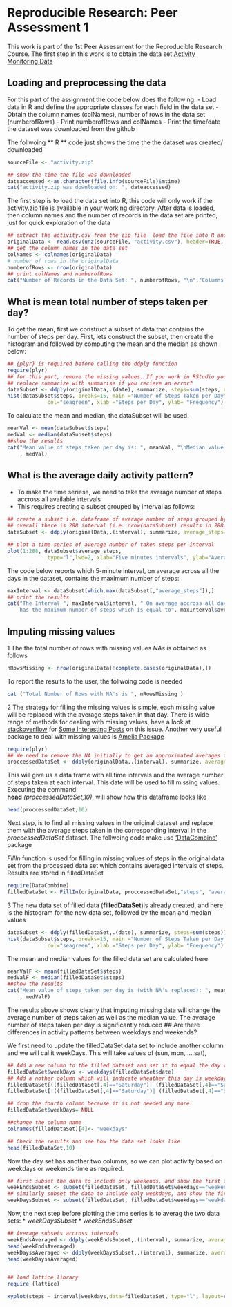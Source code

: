 # Reproducible Research: Peer Assessment 1

This work is part of the 1st Peer Assessment for the Reproducible Research Course. The first step in this work is to obtain the data set  [Activity Monitoring Data](https://d396qusza40orc.cloudfront.net/repdata%2Fdata%2Factivity.zip)

## Loading and preprocessing the data

For this part of the assignment the code below does the following:
- Load data in R and define the appropriate classes for each field in the data set
- Obtain  the column names (colNames), number of rows in the data set (numberofRows)
- Print numberofRows and colNames
- Print the time/date the dataset was downloaded from the github

The follwoing ** R ** code just shows the time the the dataset was created/ downloaded 
```r

sourceFile <- "activity.zip"

## show the time the file was downloaded
dateaccessed <-as.character(file.info(sourceFile)$mtime)
cat("activity.zip was downloaded on: ", dateaccessed)
```

The first step is to load the data set into R, this code will only work if the activity.zip file is available in your working directory. After data is loaded, then column names and the number of records in the data set are printed, just for quick exploration of the data

```r
## extract the activity.csv from the zip file  load the file into R and    
originalData <- read.csv(unz(sourceFile, "activity.csv"), header=TRUE, colClasses=c("numeric", "Date", "numeric"), stringsAsFactors=FALSE)
## get the column names in the data set
colNames <- colnames(originalData)
# number of rows in the originalData
numberofRows <- nrow(originalData)
## print colNames and numberofRows
cat("Number of Records in the Data Set: ", numberofRows, "\n","Columns Names in the Data Set:", colNames)

```


## What is mean total number of steps taken per day?

To get the mean, first we construct a subset of data that contains the number of steps per day. First, lets construct the subset, then create the histogram and followed by computing the mean and the median as shown below:
```r
## {plyr} is required before calling the ddply function 
require(plyr)
## for this part, remove the missing values. If you work in RStudio you may need to 
## replace summarize with summarise if you recieve an error?
dataSubset <- ddply(originalData,.(date), summarize, steps=sum(steps, na.rm=TRUE))
hist(dataSubset$steps, breaks=15, main ="Number of Steps Taken per Day",
             col="seagreen", xlab ="Steps per Day", ylab= "Frequency")
```
To calculate the mean and median, the dataSubset will be used. 
```r
meanVal <- mean(dataSubset$steps)
medVal <- median(dataSubset$steps)
##show the results 
cat("Mean value of steps taken per day is: ", meanVal, "\nMedian value of steps taken per day is: "
    , medVal)
```
## What is the average daily activity pattern?

- To make the time seriese, we need to take the average number of steps accross all available intervals
- This requires creating a subset grouped by interval as follows: 
```r
## create a subset i.e. dataframe of average number of steps grouped by interval
## overall there is 288 interval (i.e. nrow(dataSubset) results in 288)
dataSubset <- ddply(originalData,.(interval), summarize, average_steps=mean(steps, na.rm=TRUE))

## plot a time series of average number of taken steps per interval
plot(1:288, dataSubset$average_steps, 
             type="l",lwd=2, xlab="Five minutes intervals", ylab="Average take steps")

```

The code below reports which 5-minute interval, on average across all the days in the dataset,
contains the maximum number of steps:

```r
maxInterval <- dataSubset[which.max(dataSubset[,"average_steps"]),]
## print the results
cat("The Interval ", maxInterval$interval, " On average accross all days, 
    has the maximum number of steps which is equal to", maxInterval$average_steps)
```
## Imputing missing values


1 The the total number of rows with missing values *NAs* is obtained as follows 
```r
nRowsMissing <- nrow(originalData[!complete.cases(originalData),])

```
To report the results to the user, the follwoing code is needed 
```r
cat ("Total Number of Rows with NA's is ", nRowsMissing )

```
2 The strategy for filling the missing values is simple, each missing value will be replaced with the average steps taken in that day. There is wide range of methods for dealing with missing values, have a look at [stackoverflow](http://stackoverflow.com) for [Some Interesting Posts](http://stackoverflow.com/questions/20273070/function-to-impute-missing-value) on this issue. Another very useful package to deal with missing values is [Amelia Package](http://cran.r-project.org/web/packages/Amelia/vignettes/amelia.pdf)
```r
require(plyr)
## We need to remove the NA initially to get an approximated averages for the time intervals  
proccessedDataSet <- ddply(originalData,.(interval), summarize, average_steps=mean(steps, na.rm=TRUE))

```
This will give us a data frame with all time intervals and the average number of steps taken at each interval. This date will be used to fill missing values. Executing the command:  
**head**  *(proccessedDataSet,10)*, will show how this dataframe  looks like
```r
head(proccessedDataSet,10)
```

Next step, is to find all missing values in the original dataset and replace them with the average steps taken in the corresponding interval in the *proccessedDataSet* dataset. The follwoing code make use ['DataCombine'](http://cran.r-project.org/web/packages/DataCombine/DataCombine.pdf) package 

*FillIn*  function is used for filling in missing values of steps in the original data set from the processed data set which contains averaged intervals of steps. Results are stored in filledDataSet

```r
require(DataCombine) 
filledDataSet <- FillIn(originalData, proccessedDataSet,"steps", "average_steps", "interval")
```

3 The new data set of filled data (**filledDataSet**)is already created, and here is the histogram for the new data set, followed by the mean and median values 

```r

dataSubset <- ddply(filledDataSet,.(date), summarize, steps=sum(steps))
hist(dataSubset$steps, breaks=15, main ="Number of Steps Taken per Day (NA replaced)",
             col="seagreen", xlab ="Steps per Day", ylab= "Frequency")

```
The mean and median values for the filled data set are calculated here
```r
meanValF <- mean(filledDataSet$steps)
medValF <- median(filledDataSet$steps)
##show the results 
cat("Mean value of steps taken per day is (with NA's replaced): ", meanValF, "\nMedian value of steps taken per day is: "
    , medValF)

```
The results above shows clearly that imputing missing data will change the average number of steps taken as well as the median value. The average number of steps taken per day is significantly reduced
## Are there differences in activity patterns between weekdays and weekends?

We first need to update the filledDataSet data set to include another column and we will cal it weekDays. This will take values of (sun, mon, ....sat), 
```r
## Add a new column to the filled dataset and set it to equal the day value
filledDataSet$weekDays <- weekdays(filledDataSet$date)
## Add a nother column which will indicate wheather this day is weekday or weekend
filledDataSet[((filledDataSet[,4]=="Saturday")| (filledDataSet[,4]=="Sunday") ), 5] <- "weekend"
filledDataSet[!((filledDataSet[,4]=="Saturday")| (filledDataSet[,4]=="Sunday") ), 5] <- "weekday"

## drop the fourth column because it is not needed any more
filledDataSet$weekDays= NULL

##change the column name
colnames(filledDataSet)[4]<- "weekdays"

## Check the results and see how the data set looks like
head(filledDataSet,10)
```
Now the day set has another two columns, so we can plot activity based on weekdays or weekends time as required. 

```r

## first subset the data to include only weekends, and show the first few records for testing
weekEndsSubset <- subset(filledDataSet, filledDataSet$weekdays=="weekend")
## similarly subset the data to include only weekdays, and show the first few records for testing
weekDaysSubset <- subset(filledDataSet, filledDataSet$weekdays=="weekday")

```
Now, the next step before plotting the time series is to averag the two data sets:
* *weekDaysSubset*
* *weekEndsSubset*

```r

## Average subsets accross intervals 
weekEndsAveraged <- ddply(weekEndsSubset,.(interval), summarize, average_steps=mean(steps))
head(weekEndsAveraged)
weekDayssAveraged <- ddply(weekDaysSubset,.(interval), summarize, average_steps=mean(steps))
head(weekDayssAveraged)


## load lattice library
require (lattice)

xyplot(steps ~ interval|weekdays,data=filledDataSet, type="l", layout=c(1,2))

```
